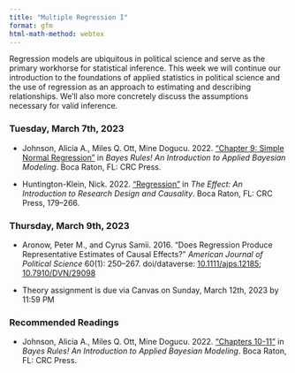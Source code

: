 ```yaml
---
title: "Multiple Regression I"
format: gfm
html-math-method: webtex
---
```


Regression models are ubiquitous in political science and serve as 
the primary workhorse for statistical inference. This week we will continue 
our introduction to the foundations of applied statistics in political 
science and the use of regression as an approach to estimating and describing 
relationships. We'll also more concretely discuss the assumptions necessary 
for valid inference.

### Tuesday, March 7th, 2023

- Johnson, Alicia A., Miles Q. Ott, Mine Dogucu. 2022. ["Chapter 9: Simple Normal Regression"](https://www.bayesrulesbook.com/chapter-9.html) in *Bayes Rules! An Introduction to Applied Bayesian Modeling*. Boca Raton, FL: CRC Press.

- Huntington-Klein, Nick. 2022. ["Regression"](https://theeffectbook.net/ch-StatisticalAdjustment.html) in *The Effect: An Introduction to Research Design and Causality*. Boca Raton, FL: CRC Press, 179--266.

### Thursday, March 9th, 2023

- Aronow, Peter M., and Cyrus Samii. 2016. "Does Regression Produce Representative Estimates of Causal Effects?" *American Journal of Political Science* 60(1): 250–267. doi/dataverse: [10.1111/ajps.12185](https://doi.org/10.1111/ajps.12185); [10.7910/DVN/29098](https://dataverse.harvard.edu/dataset.xhtml?persistentId=doi:10.7910/DVN/29098)

- Theory assignment is due via Canvas on Sunday, March 12th, 2023 by 11:59 PM

### Recommended Readings

- Johnson, Alicia A., Miles Q. Ott, Mine Dogucu. 2022. ["Chapters 10-11"](https://www.bayesrulesbook.com/chapter-10.html) in *Bayes Rules! An Introduction to Applied Bayesian Modeling*. Boca Raton, FL: CRC Press.

